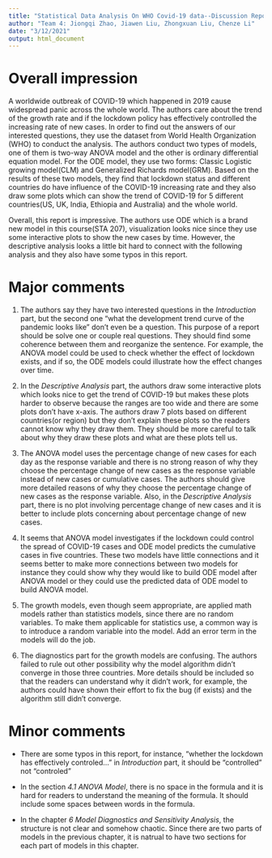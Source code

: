 ---
title: "Statistical Data Analysis On WHO Covid-19 data--Discussion Report"
author: "Team 4: Jiongqi Zhao, Jiawen Liu, Zhongxuan Liu, Chenze Li"
date: "3/12/2021"
output: html_document
---

# Overall impression

A worldwide outbreak of COVID-19 which happened in 2019 cause widespread panic across the whole world. The authors care about the trend of the growth rate and if the lockdown policy has effectively controlled the increasing rate of new cases. In order to find out the answers of our interested questions, they use the dataset from World Health Organization (WHO) to conduct the analysis. The authors conduct two types of models, one of them is two-way ANOVA model and the other is ordinary differential equation model. For the ODE model, they use two forms: Classic Logistic growing model(CLM) and Generalized Richards model(GRM). Based on the results of these two models, they find that lockdown status and different countries do have influence of the COVID-19 increasing rate and they also draw some plots which can show the trend of COVID-19 for 5 different countries(US, UK, India, Ethiopia and Australia) and the whole world. 

Overall, this report is impressive. The authors use ODE which is a brand new model in this course(STA 207), visualization looks nice since they use some interactive plots to show the new cases by time. However, the descriptive analysis looks a little bit hard to connect with the following analysis and they also have some typos in this report. 

# Major comments 

1. The authors say they have two interested questions in the *Introduction* part, but the second one "what the development trend curve of the pandemic looks like" don't even be a question. This purpose of a report should be solve one or couple real questions. They should find some coherence between them and reorganize the sentence. For example, the ANOVA model could be used to check whether the effect of lockdown exists, and if so, the ODE models could illustrate how the effect changes over time.

2. In the *Descriptive Analysis* part, the authors draw some interactive plots which looks nice to get the trend of COVID-19 but makes these plots harder to observe because the ranges are too wide and there are some plots don't have x-axis. The authors draw 7 plots based on different countries(or region) but they don't explain these plots so the readers cannot know why they draw them. They should be more careful to talk about why they draw these plots and what are these plots tell us. 

3. The ANOVA model uses the percentage change of new cases for each day as the response variable and there is no strong reason of why they choose the percentage change of new cases as the response variable instead of new cases or cumulative cases. The authors should give more detailed reasons of why they choose the percentage change of new cases as the response variable. Also, in the *Descriptive Analysis* part, there is no plot involving percentage change of new cases and it is better to include plots concerning about percentage change of new cases.

4. It seems that ANOVA model investigates if the lockdown could control the spread of COVID-19 cases and ODE model predicts the cumulative cases in five countries. These two models have little connections and it seems better to make more connections between two models for instance they could show why they would like to build ODE model after ANOVA model or they could use the predicted data of ODE model to build ANOVA model.

5. The growth models, even though seem appropriate, are applied math models rather than statistics models, since there are no random variables. To make them applicable for statistics use, a common way is to introduce a random variable into the model. Add an error term in the models will do the job.

6. The diagnostics part for the growth models are confusing. The authors failed to rule out other possibility why the model algorithm didn't converge in those three countries. More details should be included so that the readers can understand why it didn't work, for example, the authors could have shown their effort to fix the bug (if exists) and the algorithm still didn't converge.

# Minor comments 

- There are some typos in this report, for instance, "whether the lockdown has effectively controled..." in *Introduction* part, it should be "controlled" not "controled"

- In the section *4.1 ANOVA Model*, there is no space in the formula and it is hard for readers to understand the meaning of the formula. It should include some spaces between words in the formula.

- In the chapter *6 Model Diagnostics and Sensitivity Analysis*, the structure is not clear and somehow chaotic. Since there are two parts of models in the previous chapter, it is natrual to have two sections for each part of models in this chapter.
